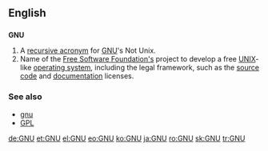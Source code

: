==English==

==={{initialism}}===
'''GNU'''

# A [[recursive acronym]] for [[w:GNU|GNU]]'s Not Unix.
# Name of the [[w:Free Software Foundation|Free Software Foundation's]] project to develop a free [[UNIX]]-like [[operating system]], including the legal framework, such as the [[source code]] and [[documentation]] licenses.

===See also===
* [[gnu]]
* [[GPL]]

[[de:GNU]]
[[et:GNU]]
[[el:GNU]]
[[eo:GNU]]
[[ko:GNU]]
[[ja:GNU]]
[[ro:GNU]]
[[sk:GNU]]
[[tr:GNU]]